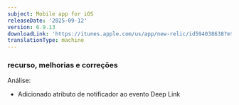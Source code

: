 ```yaml
---
subject: Mobile app for iOS
releaseDate: '2025-09-12'
version: 6.9.13
downloadLink: 'https://itunes.apple.com/us/app/new-relic/id594038638?mt=8'
translationType: machine
---
```


### recurso, melhorias e correções

Análise:

* Adicionado atributo de notificador ao evento Deep Link